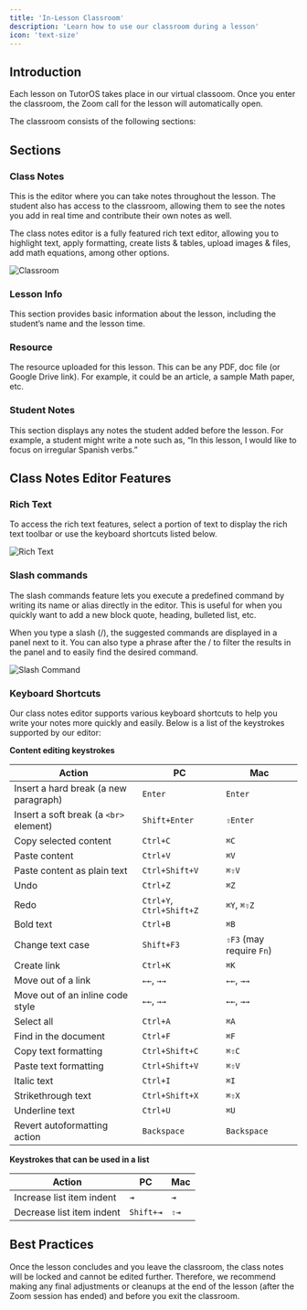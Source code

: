```yaml
---
title: 'In-Lesson Classroom'
description: 'Learn how to use our classroom during a lesson'
icon: 'text-size'
---
```


## Introduction

Each lesson on TutorOS takes place in our virtual classoom. Once you enter the classroom, the Zoom call for the lesson will automatically open.

The classroom consists of the following sections:

## Sections

### Class Notes

This is the editor where you can take notes throughout the lesson. The student also has access to the classroom, allowing them to see the notes you add in real time and contribute their own notes as well.

The class notes editor is a fully featured rich text editor, allowing you to highlight text, apply formatting, create lists & tables, upload images & files, add math equations, among other options.

![Classroom](/images/classroom-tutoros.png)

### Lesson Info

This section provides basic information about the lesson, including the student’s name and the lesson time.

### Resource

The resource uploaded for this lesson. This can be any PDF, doc file (or Google Drive link). For example, it could be an article, a sample Math paper, etc.

### Student Notes

This section displays any notes the student added before the lesson. For example, a student might write a note such as, “In this lesson, I would like to focus on irregular Spanish verbs.”

## Class Notes Editor Features

### Rich Text

To access the rich text features, select a portion of text to display the rich text toolbar or use the keyboard shortcuts listed below.

![Rich Text](/images/classroom-rich-text.png)

### Slash commands

The slash commands feature lets you execute a predefined command by writing its name or alias directly in the editor. This is useful for when you quickly want to add a new block quote, heading, bulleted list, etc.

When you type a slash (/), the suggested commands are displayed in a panel next to it. You can also type a phrase after the / to filter the results in the panel and to easily find the desired command.

![Slash Command](/images/slash-command-2.png)

### Keyboard Shortcuts

Our class notes editor supports various keyboard shortcuts to help you write your notes more quickly and easily. Below is a list of the keystrokes supported by our editor:

**Content editing keystrokes**

| Action                                     | PC                                | Mac                              |
|--------------------------------------------|-----------------------------------|-----------------------------------|
| Insert a hard break (a new paragraph)      | `Enter`                           | `Enter`                           |
| Insert a soft break (a `<br>` element)     | `Shift+Enter`                     | `⇧Enter`                          |
| Copy selected content                      | `Ctrl+C`                          | `⌘C`                              |
| Paste content                              | `Ctrl+V`                          | `⌘V`                              |
| Paste content as plain text                | `Ctrl+Shift+V`                    | `⌘⇧V`                             |
| Undo                                       | `Ctrl+Z`                          | `⌘Z`                              |
| Redo                                       | `Ctrl+Y`, `Ctrl+Shift+Z`          | `⌘Y`, `⌘⇧Z`                       |
| Bold text                                  | `Ctrl+B`                          | `⌘B`                              |
| Change text case                           | `Shift+F3`                        | `⇧F3` (may require `Fn`)          |
| Create link                                | `Ctrl+K`                          | `⌘K`                              |
| Move out of a link                         | `←←`, `→→`                        | `←←`, `→→`                        |
| Move out of an inline code style           | `←←`, `→→`                        | `←←`, `→→`                        |
| Select all                                 | `Ctrl+A`                          | `⌘A`                              |
| Find in the document                       | `Ctrl+F`                          | `⌘F`                              |
| Copy text formatting                       | `Ctrl+Shift+C`                    | `⌘⇧C`                             |
| Paste text formatting                      | `Ctrl+Shift+V`                    | `⌘⇧V`                             |
| Italic text                                | `Ctrl+I`                          | `⌘I`                              |
| Strikethrough text                         | `Ctrl+Shift+X`                    | `⌘⇧X`                             |
| Underline text                             | `Ctrl+U`                          | `⌘U`                              |
| Revert autoformatting action               | `Backspace`                       | `Backspace`                       |

**Keystrokes that can be used in a list**

| Action                    | PC          | Mac          |
|---------------------------|-------------|--------------|
| Increase list item indent | `⇥`         | `⇥`          |
| Decrease list item indent | `Shift+⇥`   | `⇧⇥`         |

## Best Practices

Once the lesson concludes and you leave the classroom, the class notes will be locked and cannot be edited further. Therefore, we recommend making any final adjustments or cleanups at the end of the lesson (after the Zoom session has ended) and before you exit the classroom.
